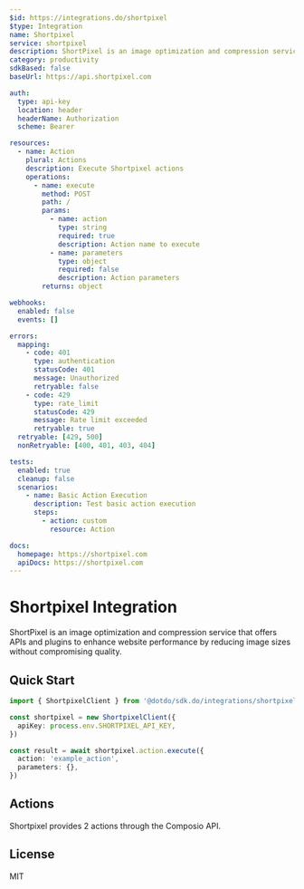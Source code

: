 ```yaml
---
$id: https://integrations.do/shortpixel
$type: Integration
name: Shortpixel
service: shortpixel
description: ShortPixel is an image optimization and compression service that offers APIs and plugins to enhance website performance by reducing image sizes without compromising quality.
category: productivity
sdkBased: false
baseUrl: https://api.shortpixel.com

auth:
  type: api-key
  location: header
  headerName: Authorization
  scheme: Bearer

resources:
  - name: Action
    plural: Actions
    description: Execute Shortpixel actions
    operations:
      - name: execute
        method: POST
        path: /
        params:
          - name: action
            type: string
            required: true
            description: Action name to execute
          - name: parameters
            type: object
            required: false
            description: Action parameters
        returns: object

webhooks:
  enabled: false
  events: []

errors:
  mapping:
    - code: 401
      type: authentication
      statusCode: 401
      message: Unauthorized
      retryable: false
    - code: 429
      type: rate_limit
      statusCode: 429
      message: Rate limit exceeded
      retryable: true
  retryable: [429, 500]
  nonRetryable: [400, 401, 403, 404]

tests:
  enabled: true
  cleanup: false
  scenarios:
    - name: Basic Action Execution
      description: Test basic action execution
      steps:
        - action: custom
          resource: Action

docs:
  homepage: https://shortpixel.com
  apiDocs: https://shortpixel.com
---
```


# Shortpixel Integration

ShortPixel is an image optimization and compression service that offers APIs and plugins to enhance website performance by reducing image sizes without compromising quality.

## Quick Start

```typescript
import { ShortpixelClient } from '@dotdo/sdk.do/integrations/shortpixel'

const shortpixel = new ShortpixelClient({
  apiKey: process.env.SHORTPIXEL_API_KEY,
})

const result = await shortpixel.action.execute({
  action: 'example_action',
  parameters: {},
})
```

## Actions

Shortpixel provides 2 actions through the Composio API.

## License

MIT
